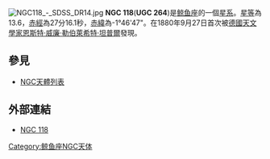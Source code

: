 [[File:NGC118_-_SDSS_DR14.jpg|thumb]]
'''NGC 118'''('''UGC 264''')是[[鲸鱼座|鲸鱼座]]的一個[[星系|星系]]。[[星等|星等]]為13.6，[[赤經|赤經]]為27分16.1秒，[[赤緯|赤緯]]為-1°46'47"。在1880年9月27日首次被[[德國|德國]][[天文學家|天文學家]][[恩斯特·威廉·勒伯萊希特·坦普爾|恩斯特·威廉·勒伯萊希特·坦普爾]]發現。

== 參見 ==
* [[NGC天體列表|NGC天體列表]]

== 外部連結 ==
* [https://web.archive.org/web/20050914202610/http://www.seds.org/~spider/ngc/ngc_fr.cgi?118 NGC 118]

{{Catalogs|NGC=118}}
[[Category:鲸鱼座NGC天体|Category:鲸鱼座NGC天体]]

{{Galaxy-stub}}